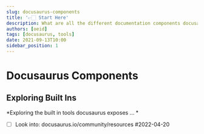 ```yaml
---
slug: docusaurus-components
title: '👉🏻 Start Here'
description: What are all the different documentation components docusaurus provides?
authors: [oeid]
tags: [docusaurus, tools]
date: 2021-09-13T10:00
sidebar_position: 1
---
```


# Docusaurus Components

## Exploring Built Ins 

*Exploring the built in tools docusaurus exposes ... *

* [ ] Look into: docusaurus.io/community/resources #2022-04-20